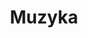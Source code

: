 ---
title: Muzyka
description: Jest nierozłącznym elementem mojego życia. Gram na gitarze i trochę na perkusji. Byłem na wielu koncertach i na wielu jeszczę pragnę być. W wolnych chwilach sam staram się coś skomponować i nagrać w domowych warunkach, ale jeszcze dużo nauki przede mną. Jeżeli coś co nagram będzie na tyle dobre to na pewno się z Wami podzielę!
img: ../../assets/images/hobbies/concert.jpg
---
